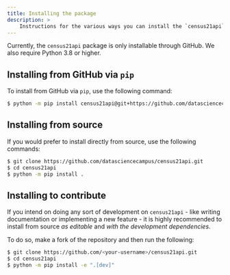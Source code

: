 ```yaml
---
title: Installing the package
description: >
    Instructions for the various ways you can install the `census21api` package
---
```


Currently, the `census21api` package is only installable through GitHub. We
also require Python 3.8 or higher.

## Installing from GitHub via `pip`

To install from GitHub via `pip`, use the following command:

```bash
$ python -m pip install census21api@git+https://github.com/datasciencecampus/census21api
```

## Installing from source

If you would prefer to install directly from source, use the following
commands:

```bash
$ git clone https://github.com/datasciencecampus/census21api.git
$ cd census21api
$ python -m pip install .
```

## Installing to contribute

If you intend on doing any sort of development on `census21api` - like writing documentation or implementing a new feature - it is highly recommended to
install from source _as editable_ and _with the development dependencies_.

To do so, make a fork of the repository and then run the following:

```bash
$ git clone https://github.com/<your-username>/census21api.git
$ cd census21api
$ python -m pip install -e ".[dev]"
```
